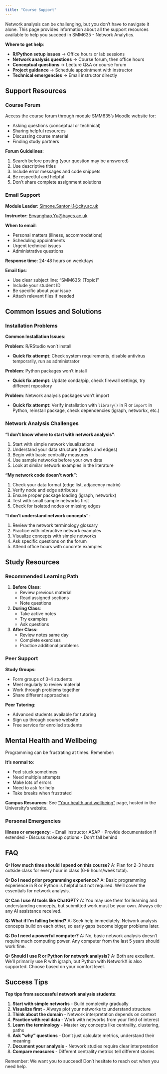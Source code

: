 ```yaml
---
title: "Course Support"
---
```


Network analysis can be challenging, but you don't have to navigate it alone.
This page provides information about all the support resources available to
help you succeed in SMM635 - Network Analytics.

::: {.callout-tip}
**Where to get help**:

- **R/Python setup issues** → Office hours or lab sessions
- **Network analysis questions** → Course forum, then office hours
- **Conceptual questions** → Lecture Q&A or course forum
- **Project guidance** → Schedule appointment with instructor
- **Technical emergencies** → Email instructor directly
:::

## Support Resources

### Course Forum

Access the course forum through module SMM635's Moodle website for:

- Asking questions (conceptual or technical)
- Sharing helpful resources
- Discussing course material
- Finding study partners

**Forum Guidelines**:

1. Search before posting (your question may be answered)
2. Use descriptive titles
3. Include error messages and code snippets
4. Be respectful and helpful
5. Don't share complete assignment solutions

### Email Support

**Module Leader**: [Simone.Santoni.1@city.ac.uk](mailto:Simone.Santoni.1@city.ac.uk)

**Instructor**: [Erwanghao.Yu@bayes.ac.uk](mailto:Erwanghao.Yu@bayes.ac.uk)

**When to email**:

- Personal matters (illness, accommodations)
- Scheduling appointments
- Urgent technical issues
- Administrative questions

**Response time**: 24-48 hours on weekdays

**Email tips**:

- Use clear subject line: "SMM635: [Topic]"
- Include your student ID
- Be specific about your issue
- Attach relevant files if needed

## Common Issues and Solutions

### Installation Problems

::: {.callout-warning}
**Common Installation Issues**:

**Problem**: R/RStudio won't install

- **Quick fix attempt**: Check system requirements, disable antivirus temporarily, run as administrator

**Problem**: Python packages won't install

- **Quick fix attempt**: Update conda/pip, check firewall settings, try different repository

**Problem**: Network analysis packages won't import

- **Quick fix attempt**: Verify installation with `library()` in R or `import` in Python, reinstall package, check dependencies (igraph, networkx, etc.)
:::

### Network Analysis Challenges

**"I don't know where to start with network analysis"**:

1. Start with simple network visualizations
2. Understand your data structure (nodes and edges)
3. Begin with basic centrality measures
4. Use sample networks before your own data
5. Look at similar network examples in the literature

**"My network code doesn't work"**:

1. Check your data format (edge list, adjacency matrix)
2. Verify node and edge attributes
3. Ensure proper package loading (igraph, networkx)
4. Test with small sample networks first
5. Check for isolated nodes or missing edges

**"I don't understand network concepts"**:

1. Review the network terminology glossary
2. Practice with interactive network examples
3. Visualize concepts with simple networks
4. Ask specific questions on the forum
5. Attend office hours with concrete examples

## Study Resources

### Recommended Learning Path

1. **Before Class**:
   - Review previous material
   - Read assigned sections
   - Note questions

2. **During Class**:
   - Take active notes
   - Try examples
   - Ask questions

3. **After Class**:
   - Review notes same day
   - Complete exercises
   - Practice additional problems

### Peer Support

**Study Groups**:

- Form groups of 3-4 students
- Meet regularly to review material
- Work through problems together
- Share different approaches

**Peer Tutoring**:

- Advanced students available for tutoring
- Sign up through course website
- Free service for enrolled students

## Mental Health and Wellbeing

Programming can be frustrating at times. Remember:

::: {.callout-note}
**It's normal to**:

- Feel stuck sometimes
- Need multiple attempts
- Make lots of errors
- Need to ask for help
- Take breaks when frustrated
:::

**Campus Resources**: See ["Your health and
wellbeing"](https://www.citystgeorges.ac.uk/prospective-students/student-life/student-wellbeing/your-health-wellbeing)
page, hosted in the University's website.

### Personal Emergencies

**Illness or emergency**:
- Email instructor ASAP
- Provide documentation if extended
- Discuss makeup options
- Don't fall behind

## FAQ

**Q: How much time should I spend on this course?**
A: Plan for 2-3 hours outside class for every hour in class (6-9 hours/week total).

**Q: Do I need prior programming experience?**
A: Basic programming experience in R or Python is helpful but not required. We'll cover the essentials for network analysis.

**Q: Can I use AI tools like ChatGPT?**
A: You may use them for learning and understanding concepts, but submitted work must be your own. Always cite any AI assistance received.

**Q: What if I'm falling behind?**
A: Seek help immediately. Network analysis concepts build on each other, so early gaps become bigger problems later.

**Q: Do I need a powerful computer?**
A: No, basic network analysis doesn't require much computing power. Any computer from the last 5 years should work fine.

**Q: Should I use R or Python for network analysis?**
A: Both are excellent. We'll primarily use R with igraph, but Python with NetworkX is also supported. Choose based on your comfort level.

## Success Tips

::: {.callout-tip}

**Top tips from successful network analysis students**:

1. **Start with simple networks** - Build complexity gradually
2. **Visualize first** - Always plot your networks to understand structure
3. **Think about the domain** - Network interpretation depends on context
4. **Practice with real data** - Work with networks from your field of interest
5. **Learn the terminology** - Master key concepts like centrality, clustering, paths
6. **Ask "why" questions** - Don't just calculate metrics, understand their meaning
7. **Document your analysis** - Network studies require clear interpretation
8. **Compare measures** - Different centrality metrics tell different stories
:::

Remember: We want you to succeed! Don't hesitate to reach out when you need help.
